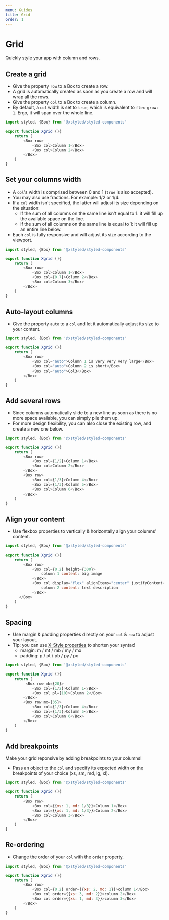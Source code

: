 ```yaml
---
menu: Guides
title: Grid
order: 1
---
```


# Grid

Quickly style your app with column and rows. 

## Create a grid

- Give the property `row` to a Box to create a row. 
- A grid is automatically created as soon as you create a row and will wrap all the rows.
- Give the property `col` to a Box to create a column.
- By default, a `col` width is set to `true`, which is equivalent to `flex-grow: 1`. Ergo, it will span over the whole line.  

```js
import styled, {Box} from '@xstyled/styled-components'

export function Xgrid (){
    return (
        <Box row>
            <Box col>Column 1</Box>
            <Box col>Column 2</Box>
        </Box>
    )
}
```

## Set your columns width
- A `col`'s width is comprised between 0 and 1 (`true` is also accepted).
- You may also use fractions. For example: 1/2 or 1/4. 
- If a `col` width isn't specified, the latter will adjust its size depending on the situation:
    - If the sum of all columns on the same line isn't equal to 1: it will fill up the available space on the line. 
    - If the sum of all columns on the same line is equal to 1: it will fill up an entire line below.
- Each `col` is fully responsive and will adjust its size according to the viewport. 

```js
import styled, {Box} from '@xstyled/styled-components'

export function Xgrid (){
    return (
        <Box row>
            <Box col>Column 1</Box>
            <Box col={0.7}>Column 2</Box>
            <Box col>Column 3</Box>
        </Box>
    )
}
```

## Auto-layout columns
- Give the property `auto` to a `col` and let it automatically adjust its size to your content.

```js
import styled, {Box} from '@xstyled/styled-components'

export function Xgrid (){
    return (
        <Box row>
            <Box col="auto">Column 1 is very very very large</Box>
            <Box col="auto">Column 2 is short</Box>
            <Box col="auto">Col3</Box>
        </Box>
    )
}
```


## Add several rows
- Since columns automatically slide to a new line as soon as there is no more space available, you can simply pile them up.
- For more design flexibility, you can also close the existing row, and create a new one below. 

```js
import styled, {Box} from '@xstyled/styled-components'

export function Xgrid (){
    return (
        <Box row>
            <Box col={1/2}>Column 1</Box>
            <Box col>Column 2</Box>
        </Box>
        <Box row>
            <Box col={1/3}>Column 4</Box>
            <Box col={1/3}>Column 5</Box>
            <Box col>Column 6</Box>
        </Box>
    )
}
```

## Align your content
- Use flexbox properties to vertically & horizontally align your columns' content.

```js
import styled, {Box} from '@xstyled/styled-components'

export function Xgrid (){
    return (
        <Box row>
            <Box col={0.2} height={300}>
                column 1 content: big image
            </Box>
            <Box col display="flex" alignItems="center" justifyContent="center">
                column 2 content: text description
            </Box>
      </Box>
    )
}
```

## Spacing
- Use margin & padding properties directly on your `col` & `row` to adjust your layout.
- Tip: you can use [X-Style properties](/docs/system-props/#space) to shorten your syntax!
    - margin: m / mt / mb / my / mx 
    - padding: p / pt / pb / py / px

```js
import styled, {Box} from '@xstyled/styled-components'

export function Xgrid (){
    return (
         <Box row mb={20}>
            <Box col={1/2}>Column 1</Box>
            <Box col pl={10}>Column 2</Box>
        </Box>
        <Box row mx={35}>
            <Box col={1/3}>Column 4</Box>
            <Box col={1/3}>Column 5</Box>
            <Box col>Column 6</Box>
        </Box>
    )
}
```

## Add breakpoints

Make your grid reponsive by adding breakpoints to your columns!
- Pass an object to the `col` and specify its expected width on the breakpoints of your choice (xs, sm, md, lg, xl).

```js
import styled, {Box} from '@xstyled/styled-components'

export function Xgrid (){
    return (
        <Box row>
            <Box col={{xs: 1, md: 1/3}}>Column 1</Box>
            <Box col={{xs: 1, md: 1/3}}>Column 2</Box>
            <Box col>Column 3</Box>
        </Box>
    )
}
```

## Re-ordering
- Change the order of your `col` with the `order` property.

```js
import styled, {Box} from '@xstyled/styled-components'

export function Xgrid (){
    return (
        <Box row>
            <Box col={0.2} order={{xs: 2, md: 1}}>column 1</Box>
            <Box col order={{xs: 3, md: 2}}>column 2</Box>
            <Box col order={{xs: 1, md: 3}}>column 3</Box>
        </Box>
    )
}
```
